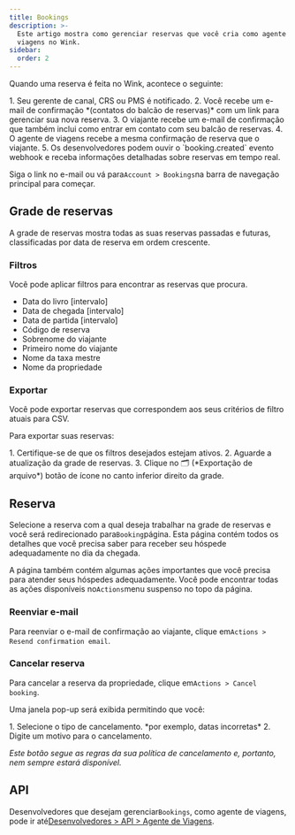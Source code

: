 ```yaml
---
title: Bookings
description: >-
  Este artigo mostra como gerenciar reservas que você cria como agente de
  viagens no Wink.
sidebar:
  order: 2
---
```


Quando uma reserva é feita no Wink, acontece o seguinte:

<Steps>
  1. Seu gerente de canal, CRS ou PMS é notificado.
  2. Você recebe um e-mail de confirmação *(contatos do balcão de reservas)* com um link para gerenciar sua nova reserva.
  3. O viajante recebe um e-mail de confirmação que também inclui como entrar em contato com seu balcão de reservas.
  4. O agente de viagens recebe a mesma confirmação de reserva que o viajante.
  5. Os desenvolvedores podem ouvir o `booking.created` evento webhook e receba informações detalhadas sobre reservas em tempo real.
</Steps>


Siga o link no e-mail ou vá para`Account > Bookings`na barra de navegação principal para começar.

## Grade de reservas

A grade de reservas mostra todas as suas reservas passadas e futuras, classificadas por data de reserva em ordem crescente.

### Filtros

Você pode aplicar filtros para encontrar as reservas que procura.

* Data do livro \[intervalo]
* Data de chegada \[intervalo]
* Data de partida \[intervalo]
* Código de reserva
* Sobrenome do viajante
* Primeiro nome do viajante
* Nome da taxa mestre
* Nome da propriedade

### Exportar

Você pode exportar reservas que correspondem aos seus critérios de filtro atuais para CSV.

Para exportar suas reservas:

<Steps>
  1. Certifique-se de que os filtros desejados estejam ativos.
  2. Aguarde a atualização da grade de reservas.
  3. Clique no 🗂️ (*Exportação de arquivo*) botão de ícone no canto inferior direito da grade.
</Steps>


## Reserva

Selecione a reserva com a qual deseja trabalhar na grade de reservas e você será redirecionado para`Booking`página.
Esta página contém todos os detalhes que você precisa saber para receber seu hóspede adequadamente no dia da chegada.

A página também contém algumas ações importantes que você precisa para atender seus hóspedes adequadamente. Você pode encontrar todas as ações disponíveis no`Actions`menu suspenso no topo da página.

### Reenviar e-mail

Para reenviar o e-mail de confirmação ao viajante, clique em`Actions > Resend confirmation email`.

### Cancelar reserva

Para cancelar a reserva da propriedade, clique em`Actions > Cancel booking`.

Uma janela pop-up será exibida permitindo que você:

<Steps>
  1. Selecione o tipo de cancelamento. *por exemplo, datas incorretas*
  2. Digite um motivo para o cancelamento.
</Steps>


*Este botão segue as regras da sua política de cancelamento e, portanto, nem sempre estará disponível.*

## API

Desenvolvedores que desejam gerenciar`Bookings`, como agente de viagens, pode ir até[Desenvolvedores > API > Agente de Viagens](/developers/apis/#travel-agent-api).

